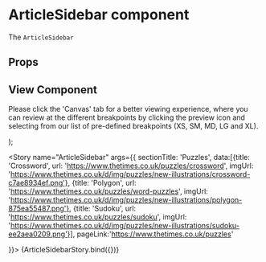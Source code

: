 

<Meta
  title="Newskit Components/Puzzles/ArticleSidebar"
  component={ArticleSidebar}
/>

# ArticleSidebar component
The `ArticleSidebar`

## Props
<Props of={ArticleSidebar} />

## View Component
Please click the 'Canvas' tab for a better viewing experience, where you can review at the different breakpoints by clicking the preview icon and selecting from our list of pre-defined breakpoints (XS, SM, MD, LG and XL).

  <NewsKitProvider theme={PuzzlesWebLightTheme}>
     <CardComposable overrides={{maxWidth: '204px'}}>
    <ArticleSidebar {...{ sectionTitle, data, pageLink }} />
     </CardComposable>
  </NewsKitProvider>
); 

<Story name="ArticleSidebar" args={{ sectionTitle: 'Puzzles', data:[{title: 'Crossword', url: 'https://www.thetimes.co.uk/puzzles/crossword', imgUrl: 'https://www.thetimes.co.uk/d/img/puzzles/new-illustrations/crossword-c7ae8934ef.png'}, {title: 'Polygon', url: 'https://www.thetimes.co.uk/puzzles/word-puzzles', imgUrl: 'https://www.thetimes.co.uk/d/img/puzzles/new-illustrations/polygon-875ea55487.png'}, {title: 'Sudoku', url: 'https://www.thetimes.co.uk/puzzles/sudoku', imgUrl: 'https://www.thetimes.co.uk/d/img/puzzles/new-illustrations/sudoku-ee2aea0209.png'}], pageLink:'https://www.thetimes.co.uk/puzzles'
  
}}>
  {ArticleSidebarStory.bind({})}
</Story>